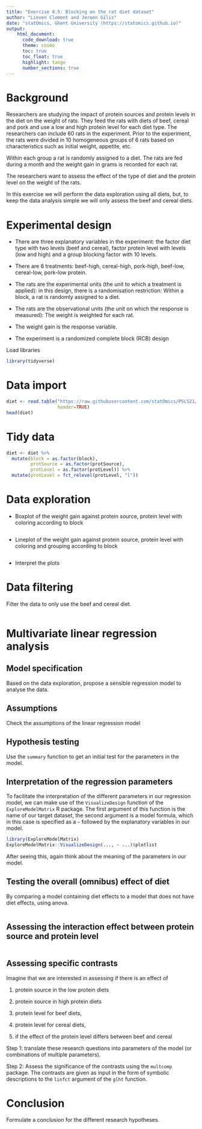 ```yaml
---
title: "Exercise 8.5: Blocking on the rat diet dataset"   
author: "Lieven Clement and Jeroen Gilis"
date: "statOmics, Ghent University (https://statomics.github.io)"  
output:
    html_document:
      code_download: true    
      theme: cosmo
      toc: true
      toc_float: true
      highlight: tango
      number_sections: true
---
```


# Background 

Researchers are studying the impact of protein sources and protein levels in 
the diet on the weight of rats. They feed the rats with diets of beef, cereal 
and pork and use a low and high protein level for each diet type. 
The researchers can include 60 rats in the experiment. Prior to the experiment,
the rats were divided in 10 homogeneous groups of 6 rats based on 
characteristics such as initial weight, appetite, etc.

Within each group a rat is randomly assigned to a diet. The rats are fed during 
a month and the weight gain in grams is recorded for each rat. 

The researchers want to assess the effect of the type of diet and the protein 
level on the weight of the rats. 

In this exercise we will perform the data exploration using all diets, but, 
to keep the data analysis simple we will only assess the beef and cereal diets.

# Experimental design 

- There are three explanatory variables in the experiment: the factor diet type
with two levels (beef and cereal), factor protein level with levels 
(low and high) and a group blocking factor with 10 levels.

- There are 6 treatments: beef-high, cereal-high, pork-high, beef-low, 
cereal-low, pork-low protein. 

- The rats are the experimental units (the unit to which a treatment is applied): in this design, there is a randomisation restriction: Within a block, a rat is randomly assigned to a diet.

- The rats are the observational units (the unit on which the response is measured): The weight is weighted for each rat.

- The weight gain is the response variable. 

- The experiment is a randomized complete block (RCB) design

Load libraries

```r
library(tidyverse)
```

# Data import

```r
diet <- read.table("https://raw.githubusercontent.com/statOmics/PSLS21/data/dietRats.txt",
                   header=TRUE)
head(diet)
```

# Tidy data

```r
diet <- diet %>%
  mutate(block = as.factor(block),
         protSource = as.factor(protSource),
         protLevel = as.factor(protLevel)) %>%
  mutate(protLevel = fct_relevel(protLevel, "l"))
```

# Data exploration

- Boxplot of the weight gain against protein source, protein level with coloring according to block

```r
```

- Lineplot of the weight gain against protein source, protein level with coloring and grouping according to block

```r
```

- Interpret the plots

# Data filtering

Filter the data to only use the beef and cereal diet.

```r
```

# Multivariate linear regression analysis

## Model specification

Based  on the data exploration, propose a sensible regression model to analyse
the data.

## Assumptions 

Check the assumptions of the linear regression model

## Hypothesis testing

Use the `summary` function to get an initial test for the parameters in the 
model.

## Interpretation of the regression parameters

To facilitate the interpretation of the different parameters in our regression
model, we can make use of the `VisualizeDesign` function of the 
`ExploreModelMatrix` R package. The first argument of this function is the name
of our target dataset, the second argument is a model formula, which in this
case is specified as a `~` followed by the explanatory variables in our model.

```r
library(ExploreModelMatrix)
ExploreModelMatrix::VisualizeDesign(..., ~ ...)$plotlist
```

After seeing this, again think about the meaning of the parameters in our model.

## Testing the overall (omnibus) effect of diet

By comparing a model containing diet effects to a model that does not have
diet effects, using anova.

```r
```

## Assessing the interaction effect between protein source and protein level


```r
```


## Assessing specific contrasts

Imagine that we are interested in assessing if there is an effect of
 
1. protein source in the low protein diets

2. protein source in high protein diets 

3. protein level for beef diets, 

4.  protein level for cereal diets, 

5. if the effect of the protein level differs between beef and cereal 

Step 1: translate these research questions into parameters of the model (or
combinations of multiple parameters).

Step 2: Assess the significance of the contrasts using the `multcomp` package. 
The contrasts are given as input in the form of symbolic
descriptions to the `linfct` argument of the `glht` function.

# Conclusion

Formulate a conclusion for the different research hypotheses.